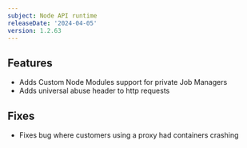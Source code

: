 ```yaml
---
subject: Node API runtime
releaseDate: '2024-04-05'
version: 1.2.63
---
```


## Features

* Adds Custom Node Modules support for private Job Managers
* Adds universal abuse header to http requests

## Fixes

* Fixes bug where customers using a proxy had containers crashing
